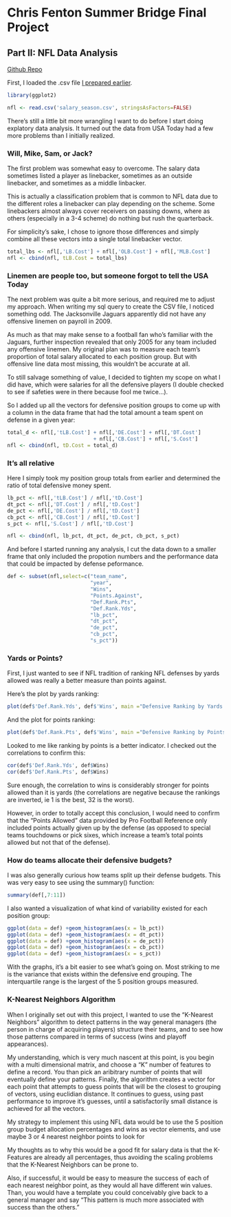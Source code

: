 # Chris Fenton Summer Bridge Final Project
## Part II: NFL Data Analysis

[Github Repo](https://github.com/cjf4/Summer-Bridge-Assignments/tree/master/Final%20Project)

First, I loaded the .csv file [I prepared earlier](http://rpubs.com/cjf4/97449).

```r
library(ggplot2)

nfl <- read.csv('salary_season.csv', stringsAsFactors=FALSE)
```

There's still a little bit more wrangling I want to do before I start doing explatory data analysis. It turned out the data from USA Today had a few more problems than I initially realized.

### Will, Mike, Sam, or Jack?

The first problem was somewhat easy to overcome. The salary data sometimes listed a player as linebacker, sometimes as an outside linebacker, and sometimes as a middle linbacker. 

This is actually a classification problem that is common to NFL data due to the different roles a linebacker can play depending on the scheme. Some linebackers almost always cover receivers on passing downs, where as others (especially in a 3-4 scheme) do nothing but rush the quarterback. 

For simplicity's sake, I chose to ignore those differences and simply combine all these vectors into a single total linebacker vector.

```r
total_lbs <- nfl[,'LB.Cost'] + nfl[,'OLB.Cost'] + nfl[,'MLB.Cost']
nfl <- cbind(nfl, tLB.Cost = total_lbs)
```
### Linemen are people too, but someone forgot to tell the USA Today

The next problem was quite a bit more serious, and required me to adjust my approach. When writing my sql query to create the CSV file, I noticed something odd. The Jacksonville Jaguars apparently did not have any offensive linemen on payroll in 2009.

As much as that may make sense to a football fan who's familiar with the Jaguars, further inspection revealed that only 2005 for any team included any offensive linemen. My original plan was to measure each team's proportion of total salary allocated to each position group. But with offensive line data most missing, this wouldn't be accurate at all.

To still salvage something of value, I decided to tighten my scope on what I did have, which were salaries for all the defensive players (I double checked to see if safeties were in there because fool me twice...).

So I added up all the vectors for defensive position groups to come up with a column in the data frame that had the total amount a team spent on defense in a given year:
```r
total_d <- nfl[,'tLB.Cost'] + nfl[,'DE.Cost'] + nfl[,'DT.Cost'] 
                            + nfl[,'CB.Cost'] + nfl[,'S.Cost']
nfl <- cbind(nfl, tD.Cost = total_d)
```

### It's all relative

Here I simply took my position group totals from earlier and determined the ratio of total defensive money spent.
```r
lb_pct <- nfl[,'tLB.Cost'] / nfl[,'tD.Cost']  
dt_pct <- nfl[,'DT.Cost'] / nfl[,'tD.Cost']  
de_pct <- nfl[,'DE.Cost'] / nfl[,'tD.Cost']  
cb_pct <- nfl[,'CB.Cost'] / nfl[,'tD.Cost']  
s_pct <- nfl[,'S.Cost'] / nfl[,'tD.Cost']  

nfl <- cbind(nfl, lb_pct, dt_pct, de_pct, cb_pct, s_pct)
```

And before I started running any analysis, I cut the data down to a smaller frame that only included the propotion numbers and the performance data that could be impacted by defense peformance.
```r
def <- subset(nfl,select=c("team_name",
                           "year",
                           "Wins",
                           "Points.Against",
                           "Def.Rank.Pts",
                           "Def.Rank.Yds",
                           "lb_pct",
                           "dt_pct",
                           "de_pct",
                           "cb_pct",
                           "s_pct"))
```

### Yards or Points?

First, I just wanted to see if NFL tradition of ranking NFL defenses by yards allowed was really a better measure than points against.

Here's the plot by yards ranking:
```r
plot(def$'Def.Rank.Yds', def$'Wins', main ="Defensive Ranking by Yards Versus Wins", xlab="Defensive Ranking by Yards Allowed", ylab="Wins")
```
And the plot for points ranking:
```r
plot(def$'Def.Rank.Pts', def$'Wins', main ="Defensive Ranking by Points Versus Wins", xlab="Defensive Ranking by Points Allowed", ylab="Wins")
```

Looked to me like ranking by points is a better indicator. I checked out the correlations to confirm this:

```r
cor(def$'Def.Rank.Yds', def$Wins)
cor(def$'Def.Rank.Pts', def$Wins)
```
Sure enough, the correlation to wins is considerably stronger for points allowed than it is yards (the correlations are negative because the rankings are inverted, ie 1 is the best, 32 is the worst).

However, in order to totally accept this conclusion, I would need to confirm that the "Points Allowed" data provided by Pro Football Reference only included points actually given up by the defense (as opposed to special teams touchdowns or pick sixes, which increase a team's total points allowed but not that of the defense). 

### How do teams allocate their defensive budgets?

I was also generally curious how teams split up their defense budgets. This was very easy to see using the summary() function:

```r
summary(def[,7:11])
```

I also wanted a visualization of what kind of variability existed for each position group:

```r
ggplot(data = def) +geom_histogram(aes(x = lb_pct))
ggplot(data = def) +geom_histogram(aes(x = dt_pct))
ggplot(data = def) +geom_histogram(aes(x = de_pct))
ggplot(data = def) +geom_histogram(aes(x = cb_pct))
ggplot(data = def) +geom_histogram(aes(x = s_pct))
```

With the graphs, it's a bit easier to see what's going on. Most striking to me is the variance that exists within the defensive end grouping. The interquartile range is the largest of the 5 position groups measured.

### K-Nearest Neighbors Algorithm
When I originally set out with this project, I wanted to use the "K-Nearest Neighbors" algorithm to detect patterns in the way general managers (the person in charge of acquiring players) structure their teams, and to see how those patterns compared in terms of success (wins and playoff appearances).

My understanding, which is very much nascent at this point, is you begin with a multi dimensional matrix, and choose a "K" number of features to define a record. You than pick an aribitrary number of points that will eventually define your patterns. Finally, the algorithm creates a vector for each point that attempts to guess points that will be the closest to grouping of vectors, using euclidian distance. It continues to guess, using past performance to improve it's guesses, until a satisfactorily small distance is achieved for all the vectors.

My strategy to implement this using NFL data would be to use the 5 position group budget allocation percentages and wins as vector elements, and use maybe 3 or 4 nearest neighbor points to look for

My thoughts as to why this would be a good fit for salary data is that the K-Features are already all percentages, thus avoiding the scaling problems that the K-Nearest Neighbors can be prone to. 

Also, if successful, it would be easy to measure the success of each  of each nearest neighbor point, as they would all have different win values. Than, you would have a template you could conceivably give back to a general manager and say "This pattern is much more associated with success than the others."

